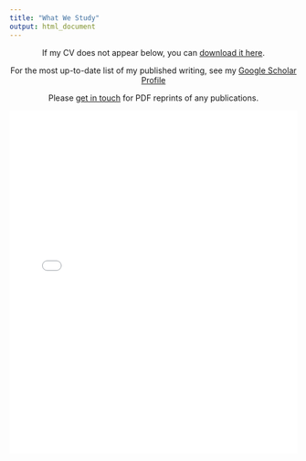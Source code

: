 ```yaml
---
title: "What We Study"
output: html_document
---
```


<style>
.title {
    display: none;
}

</style>


<p style="text-align:center;">If my CV does not appear below, you can <a href="documents/Marghetis_CV-February-2020.pdf" download>download it here</a>.</p>

<p style="text-align:center;">For the most up-to-date list of my published writing, see my [Google Scholar Profile](https://scholar.google.com/citations?user=EQKyL4YAAAAJ&hl=en)</p>

<p style="text-align:center;">Please [get in touch](https://marghetislab.github.io/contact.html) for PDF reprints of any publications.</p>

<embed
    src="documents/Marghetis_CV-February-2020.pdf"
    type="application/pdf"
    width="100%"
    height="600px"
/>